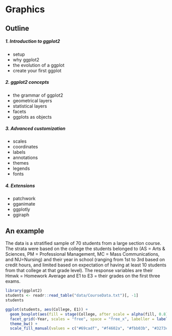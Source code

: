 # Graphics

## Outline {-}

##### 1. Introduction to ggplot2  {-}

- setup
- why ggplot2
- the evolution of a ggplot 
- create your first ggplot


##### 2. ggplot2 concepts   {-}

- the grammar of ggplot2
- geometrical layers
- statistical layers
- facets
- ggplots as objects

##### 3. Advanced customization   {-}

- scales
- coordinates
- labels
- annotations
- themes
- legends
- fonts

##### 4. Extensions  {-}
- patchwork
- gganimate
- ggplotly
- ggiraph


## An example

The data is a stratified sample of 70 students from a large section course. The strata were based on the college the students belonged to (AS = Arts & Sciences, PM = Professional Management, MC = Mass Communications, and NU=Nursing) and their year in school (ranging from 1st to 3rd based on credit hours, and limited based on expectation of having at least 10 students from that college at that grade level). The response variables are their Hmwk = Homework Average and E1 to E3 = their grades on the first three exams.

```r
library(ggplot2)
students <- readr::read_table("data/CourseData.txt")[, -1]
students
```


```r
ggplot(students, aes(College, E1)) +
  geom_boxplot(aes(fill = stage(College, after_scale = alpha(fill, 0.8))), show.legend = FALSE) +
  facet_grid(~Year, scales = "free", space = "free_x", labeller = labeller(Year = label_both)) +
  theme_bw() +
  scale_fill_manual(values = c("#69cadf", "#f4602a", "#fbb03b", "#3273c2"))
```






<!--
## Introduction

### setup  {-}
### intro to ggplot2   {-}
### why ggplot2   {-}
### the evolution of a ggplot   {-}
### create your first ggplot  {-}


## ggplot2 concepts

### the grammar of ggplot2 {-}
### aesthetic mapping {-}
### geometrical layers {-}
#### geoms {-}
#### Setting vs Mapping of Visual Properties {-}
#### Local vs. Global Encoding {-}
#### Adding More Layers {-}
#### The `group` Aesthetic {-}
#### Overwrite Global Aesthetics {-}
### statistical layers {-}
####  `stat_*()` and `geom_*()` {-}
####  statistical summaries {-}
### facets {-}
### Store a ggplot as Object {-}
#### inspect a ggplot Object {-}
#### extend a ggplot Object {-}



## Advanced customization 

### scales {-}
#### continuous vs. discrete {-}
#### aesthetics + scales {-}
### coordinates {-}
### labels {-}
### annotations {-}
### themes {-}
### legends {-}
### fonts {-}


## Extensions

### ggplot2 extensions {-}
### gganimate {-}
### ggplotly {-}
### ggiraph {-}

-->


